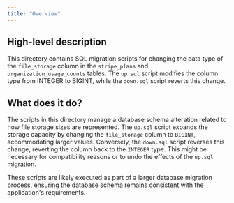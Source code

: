 ```yaml
---
title: "Overview"
---
```


## High-level description
This directory contains SQL migration scripts for changing the data type of the `file_storage` column in the `stripe_plans` and `organization_usage_counts` tables. The `up.sql` script modifies the column type from INTEGER to BIGINT, while the `down.sql` script reverts this change.

## What does it do?
The scripts in this directory manage a database schema alteration related to how file storage sizes are represented. The `up.sql` script expands the storage capacity by changing the `file_storage` column to `BIGINT`, accommodating larger values. Conversely, the `down.sql` script reverses this change, reverting the column back to the `INTEGER` type. This might be necessary for compatibility reasons or to undo the effects of the `up.sql` migration. 

These scripts are likely executed as part of a larger database migration process, ensuring the database schema remains consistent with the application's requirements.
